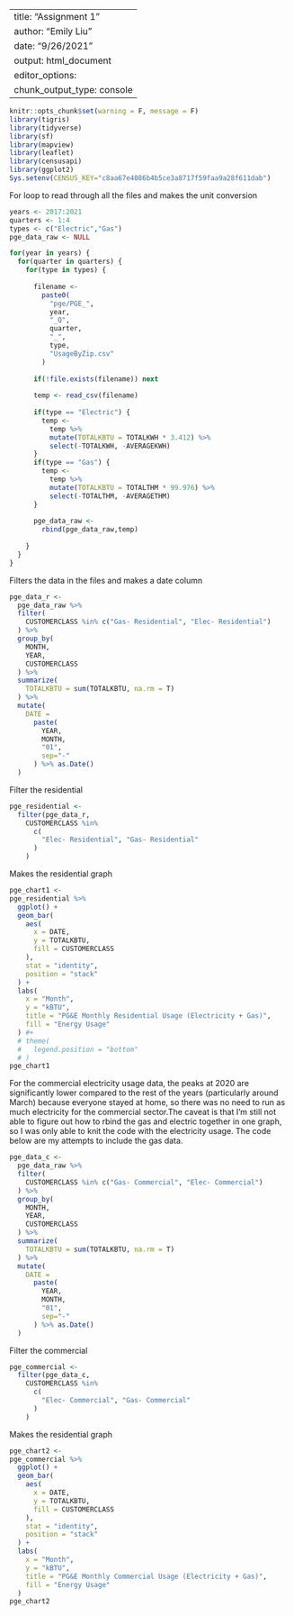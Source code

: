 
---
title: "Assignment 1"
author: "Emily Liu"
date: "9/26/2021"
output: html_document
editor_options: 
  chunk_output_type: console
---

```r
knitr::opts_chunk$set(warning = F, message = F)
library(tigris)
library(tidyverse)
library(sf)
library(mapview)
library(leaflet)
library(censusapi)
library(ggplot2)
Sys.setenv(CENSUS_KEY="c8aa67e4086b4b5ce3a8717f59faa9a28f611dab")
```

For loop to read through all the files and makes the unit conversion 
```r
years <- 2017:2021
quarters <- 1:4
types <- c("Electric","Gas")
pge_data_raw <- NULL

for(year in years) {
  for(quarter in quarters) {
    for(type in types) {
      
      filename <- 
        paste0(
          "pge/PGE_",
          year,
          "_Q",
          quarter,
          "_",
          type,
          "UsageByZip.csv"
        )
  
      if(!file.exists(filename)) next
      
      temp <- read_csv(filename)
      
      if(type == "Electric") {
        temp <-
          temp %>%
          mutate(TOTALKBTU = TOTALKWH * 3.412) %>%
          select(-TOTALKWH, -AVERAGEKWH)
      }
      if(type == "Gas") {
        temp <-
          temp %>%
          mutate(TOTALKBTU = TOTALTHM * 99.976) %>%
          select(-TOTALTHM, -AVERAGETHM)
      }
      
      pge_data_raw <- 
        rbind(pge_data_raw,temp)
      
    }
  }
}
```

Filters the data in the files and makes a date column 
```r
pge_data_r <-
  pge_data_raw %>%
  filter(
    CUSTOMERCLASS %in% c("Gas- Residential", "Elec- Residential")
  ) %>%
  group_by(
    MONTH,
    YEAR,
    CUSTOMERCLASS
  ) %>%
  summarize(
    TOTALKBTU = sum(TOTALKBTU, na.rm = T)
  ) %>%
  mutate(
    DATE =
      paste(
        YEAR,
        MONTH,
        "01",
        sep="-"
      ) %>% as.Date()
  )
```
Filter the residential 
```r
pge_residential <-
  filter(pge_data_r,
    CUSTOMERCLASS %in% 
      c(
        "Elec- Residential", "Gas- Residential"
      )
    )
```

Makes the residential graph 
```r
pge_chart1 <-
pge_residential %>% 
  ggplot() +
  geom_bar(
    aes(
      x = DATE,
      y = TOTALKBTU,
      fill = CUSTOMERCLASS
    ),
    stat = "identity",
    position = "stack"
  ) +
  labs(
    x = "Month",
    y = "kBTU",
    title = "PG&E Monthly Residential Usage (Electricity + Gas)",
    fill = "Energy Usage"
  ) #+
  # theme(
  #   legend.position = "bottom"
  # )
pge_chart1
```
For the commercial electricity usage data, the peaks at 2020 are significantly lower compared to the rest of the years (particularly around March) because everyone stayed at home, so there was no need to run as much electricity for the commercial sector.The caveat is that I'm still not able to figure out how to rbind the gas and electric together in one graph, so I was only able to knit the code with the electricity usage. The code below are my attempts to include the gas data. 
```r
pge_data_c <-
  pge_data_raw %>%
  filter(
    CUSTOMERCLASS %in% c("Gas- Commercial", "Elec- Commercial")
  ) %>%
  group_by(
    MONTH,
    YEAR,
    CUSTOMERCLASS
  ) %>%
  summarize(
    TOTALKBTU = sum(TOTALKBTU, na.rm = T)
  ) %>%
  mutate(
    DATE =
      paste(
        YEAR,
        MONTH,
        "01",
        sep="-"
      ) %>% as.Date()
  )
```
Filter the commercial 
```r
pge_commercial <-
  filter(pge_data_c,
    CUSTOMERCLASS %in% 
      c(
        "Elec- Commercial", "Gas- Commercial"
      )
    )
```
Makes the residential graph 
```r
pge_chart2 <-
pge_commercial %>% 
  ggplot() +
  geom_bar(
    aes(
      x = DATE,
      y = TOTALKBTU,
      fill = CUSTOMERCLASS
    ),
    stat = "identity",
    position = "stack"
  ) +
  labs(
    x = "Month",
    y = "kBTU",
    title = "PG&E Monthly Commercial Usage (Electricity + Gas)",
    fill = "Energy Usage"
  )
pge_chart2
```